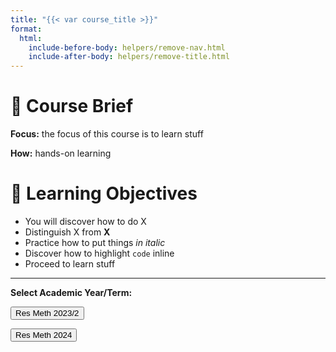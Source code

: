 ```yaml
---
title: "{{< var course_title >}}"
format:
  html:
    include-before-body: helpers/remove-nav.html
    include-after-body: helpers/remove-title.html
---
```


# 📑 Course Brief

**Focus:** the focus of this course is to learn stuff

**How:** hands-on learning

# 🎯 Learning Objectives

- You will discover how to do X
- Distinguish X from **X**
- Practice how to put things _in italic_
- Discover how to highlight `code` inline
- Proceed to learn stuff


-----------------

**Select Academic Year/Term:**

<a href="/years/2023-2/index.html">
  <button class="button-61">Res Meth 2023/2</button>
</a>

<a href="/years/2024/index.html">
  <button class="button-61">Res Meth 2024</button>
</a>